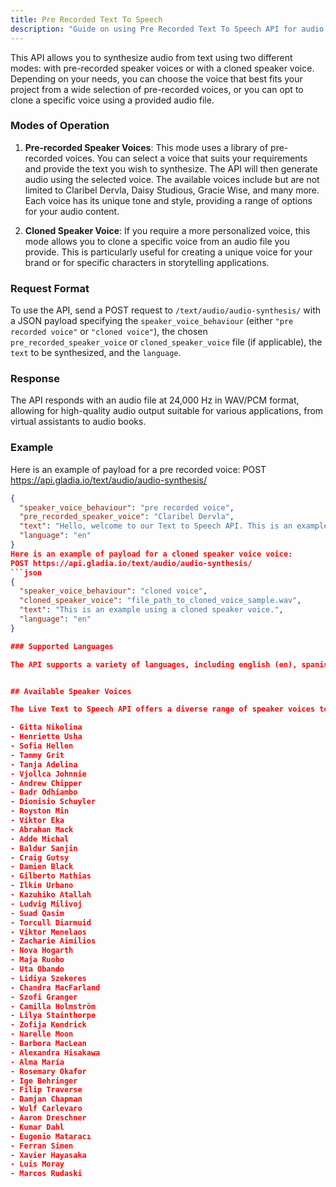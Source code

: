 ```yaml
---
title: Pre Recorded Text To Speech
description: "Guide on using Pre Recorded Text To Speech API for audio synthesis from text."
---
```


This API allows you to synthesize audio from text using two different modes: with pre-recorded speaker voices or with a cloned speaker voice. 
Depending on your needs, you can choose the voice that best fits your project from a wide selection of pre-recorded voices, 
or you can opt to clone a specific voice using a provided audio file.

### Modes of Operation

1. **Pre-recorded Speaker Voices**:
This mode uses a library of pre-recorded voices. 
You can select a voice that suits your requirements and provide the text you wish to synthesize. 
The API will then generate audio using the selected voice. 
The available voices include but are not limited to Claribel Dervla, Daisy Studious, Gracie Wise, and many more. 
Each voice has its unique tone and style, providing a range of options for your audio content.

2. **Cloned Speaker Voice**: 
If you require a more personalized voice, this mode allows you to clone a specific voice from an audio file you provide. 
This is particularly useful for creating a unique voice for your brand or for specific characters in storytelling applications.

### Request Format

To use the API, send a POST request to `/text/audio/audio-synthesis/` with a JSON payload specifying the `speaker_voice_behaviour` (either `"pre recorded voice"` or `"cloned voice"`), the chosen `pre_recorded_speaker_voice` or `cloned_speaker_voice` file (if applicable), the `text` to be synthesized, and the `language`.

### Response

The API responds with an audio file at 24,000 Hz in WAV/PCM format, allowing for high-quality audio output suitable for various applications, from virtual assistants to audio books.

### Example
Here is an example of payload for a pre recorded voice:
POST https://api.gladia.io/text/audio/audio-synthesis/
```json
{
  "speaker_voice_behaviour": "pre recorded voice",
  "pre_recorded_speaker_voice": "Claribel Dervla",
  "text": "Hello, welcome to our Text to Speech API. This is an example using a pre-recorded speaker voice.",
  "language": "en"
}
Here is an example of payload for a cloned speaker voice voice:
POST https://api.gladia.io/text/audio/audio-synthesis/
```json
{
  "speaker_voice_behaviour": "cloned voice",
  "cloned_speaker_voice": "file_path_to_cloned_voice_sample.wav",
  "text": "This is an example using a cloned speaker voice.",
  "language": "en"
}

### Supported Languages

The API supports a variety of languages, including english (en), spanish (es), french (fr), german (de), italian (it), portuguese (pt), polish (pl), turkish (tr), russian (ru), dutch (nl), czech (cs), arabic (ar), chinese (zh-cn), hungarian (hu), korean (ko), japanese (ja), and hindi (hi). This wide range of supported languages makes it easy to create audio content for a global audience.


## Available Speaker Voices

The Live Text to Speech API offers a diverse range of speaker voices to choose from. Here is a list of available voices:

- Gitta Nikolina
- Henriette Usha
- Sofia Hellen
- Tammy Grit
- Tanja Adelina
- Vjollca Johnnie
- Andrew Chipper
- Badr Odhiambo
- Dionisio Schuyler
- Royston Min
- Viktor Eka
- Abrahan Mack
- Adde Michal
- Baldur Sanjin
- Craig Gutsy
- Damien Black
- Gilberto Mathias
- Ilkin Urbano
- Kazuhiko Atallah
- Ludvig Milivoj
- Suad Qasim
- Torcull Diarmuid
- Viktor Menelaos
- Zacharie Aimilios
- Nova Hogarth
- Maja Ruoho
- Uta Obando
- Lidiya Szekeres
- Chandra MacFarland
- Szofi Granger
- Camilla Holmström
- Lilya Stainthorpe
- Zofija Kendrick
- Narelle Moon
- Barbora MacLean
- Alexandra Hisakawa
- Alma María
- Rosemary Okafor
- Ige Behringer
- Filip Traverse
- Damjan Chapman
- Wulf Carlevaro
- Aaron Dreschner
- Kumar Dahl
- Eugenio Mataracı
- Ferran Simen
- Xavier Hayasaka
- Luis Moray
- Marcos Rudaski